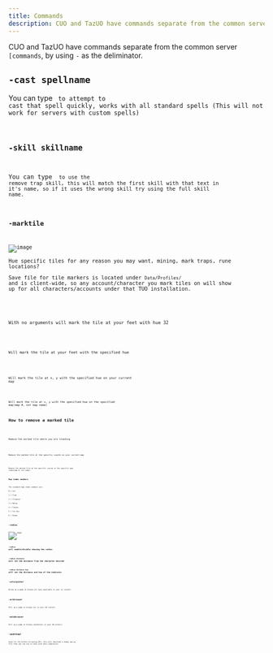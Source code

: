 ```yaml
---
title: Commands
description: CUO and TazUO have commands separate from the common server commands, by using - as the deliminator.
---
```



CUO and TazUO have commands separate from the common server `[commands`, by using `-` as the deliminator.

## `-cast spellname`
You can type <Code code="-cast teleport" lang="bash" /> to attempt to cast that spell quickly, works with all standard spells (This will not work for servers with custom spells)

## `-skill skillname`
You can type <Code code="-skill remove t" lang="bash" /> to use the remove trap skill, this will match the first skill with that text in it's name, so if it uses the wrong skill try using the full skill name.


## `-marktile`
![image](https://github.com/bittiez/TazUO/assets/3859393/d4e6861f-ea66-44a6-a799-cba3dc8af93f)  
Hue specific tiles for any reason you may want, mining, mark traps, rune locations?  
Save file for tile markers is located under `Data/Profiles/` and is client-wide, so any account/character you mark tiles on will show up for all characters/accounts under that TUO installation.

### <Code code="-marktile" lang="bash" /> 
With no arguments will mark the tile at your feet with hue 32

### <Code code="-marktile hue" lang="bash" /> 
Will mark the tile at your feet with the specified hue

### <Code code="-marktile x y hue" lang="bash" /> 
Will mark the tile at x, y with the specified hue on your current map

### <Code code="-marktile x y mapindex hue" lang="bash" /> 
Will mark the tile at x, y with the specified hue on the specified map(map #, not map name)

## How to remove a marked tile  
### <Code code="-marktile -r" lang="bash" /> 
Remove the marked tile where you are standing  

### <Code code="-marktile -r x y" lang="bash" /> 
Remove the marked tile at the specific coords on your current map  

### <Code code="-marktile -r x y mapindex" lang="bash" /> 
Remove the marked tile at the specific coords on the specific map index(map #, not name) 

### Map index numbers  
The standard map index numbers are:  
0 = Fel  
1 = Tram  
2 = Ilshenar  
3 = Malas  
4 = Tokunu  
5 = Ter Mur  
6 = Eodon  

## `-radius`
![image](https://github.com/bittiez/TazUO/assets/3859393/d6588a4b-793d-4b25-ab2d-3e239eabac68)  
### `-radius` will enable/disable showing the radius

### `-radius distance` will set the distance from the character desired

### `-radius distance hue` will set the distance and hue of the indicator

## `-colorpicker`  
Bring up a gump to browse all hues available in your uo install.

## `-artbrowser`
Pull up a gump to browse art in your UO install.  

## `-animbrowser`
Pull up a gump to browse animations in your UO install.  

## `-updateapi`
Used for the Python Scripting API, this will download a dummy api.py file that you can use to help with auto-completion.